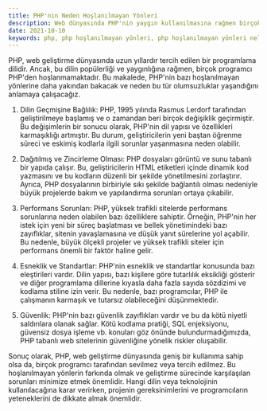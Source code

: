 ```yaml
---
title: PHP'nin Neden Hoşlanılmayan Yönleri
description: Web dünyasında PHP'nin yaygın kullanılmasına rağmen birçok programcı neden PHP'den hoşlanmaz?
date: 2021-10-10
keywords: php, php hoşlanılmayan yönleri, php hoşlanılmayan yönleri nelerdir, php hoşlanılmayan yönleri nedir, php hoşlanılmayan yönleri nedenleri, php hoşlanılmayan yönleri sebepleri, php hoşlanılmayan yönleri
---
```


PHP, web geliştirme dünyasında uzun yıllardır tercih edilen bir programlama dilidir. Ancak, bu dilin popülerliği ve yaygınlığına rağmen, birçok programcı PHP'den hoşlanmamaktadır. Bu makalede, PHP'nin bazı hoşlanılmayan yönlerine daha yakından bakacak ve neden bu tür olumsuzluklar yaşandığını anlamaya çalışacağız.

1. Dilin Geçmişine Bağlılık: PHP, 1995 yılında Rasmus Lerdorf tarafından geliştirilmeye başlamış ve o zamandan beri birçok değişiklik geçirmiştir. Bu değişimlerin bir sonucu olarak, PHP'nin dil yapısı ve özellikleri karmaşıklığı artmıştır. Bu durum, geliştiricilerin yeni baştan öğrenme süreci ve eskimiş kodlarla ilgili sorunlar yaşanmasına neden olabilir.

2. Dağıtılmış ve Zincirleme Olması: PHP dosyaları görüntü ve sunu tabanlı bir yapıda çalışır. Bu, geliştiricilerin HTML etiketleri içinde dinamik kod yazmasını ve bu kodların düzenli bir şekilde yönetilmesini zorlaştırır. Ayrıca, PHP dosyalarının birbiriyle sıkı şekilde bağlantılı olması nedeniyle büyük projelerde bakım ve yapılandırma sorunları ortaya çıkabilir.

3. Performans Sorunları: PHP, yüksek trafikli sitelerde performans sorunlarına neden olabilen bazı özelliklere sahiptir. Örneğin, PHP'nin her istek için yeni bir süreç başlatması ve bellek yönetimindeki bazı zayıflıklar, sitenin yavaşlamasına ve düşük yanıt sürelerine yol açabilir. Bu nedenle, büyük ölçekli projeler ve yüksek trafikli siteler için performans önemli bir faktör haline gelir.

4. Esneklik ve Standartlar: PHP'nin esneklik ve standartlar konusunda bazı eleştirileri vardır. Dilin yapısı, bazı kişilere göre tutarlılık eksikliği gösterir ve diğer programlama dillerine kıyasla daha fazla sayıda sözdizimi ve kodlama stiline izin verir. Bu nedenle, bazı programcılar, PHP ile çalışmanın karmaşık ve tutarsız olabileceğini düşünmektedir.

5. Güvenlik: PHP'nin bazı güvenlik zayıflıkları vardır ve bu da kötü niyetli saldırılara olanak sağlar. Kötü kodlama pratiği, SQL enjeksiyonu, güvensiz dosya işleme vb. konuları göz önünde bulundurmadığımızda, PHP tabanlı web sitelerinin güvenliğine yönelik riskler oluşabilir.

Sonuç olarak, PHP, web geliştirme dünyasında geniş bir kullanıma sahip olsa da, birçok programcı tarafından sevilmez veya tercih edilmez. Bu hoşlanılmayan yönlerin farkında olmak ve geliştirme sürecinde karşılaşılan sorunları minimize etmek önemlidir. Hangi dilin veya teknolojinin kullanılacağına karar verirken, projenin gereksinimlerini ve programcıların yeteneklerini de dikkate almak önemlidir.